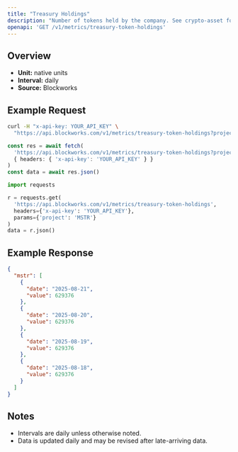 ```yaml
---
title: "Treasury Holdings"
description: "Number of tokens held by the company. See crypto-asset for asset indicator"
openapi: 'GET /v1/metrics/treasury-token-holdings'
---
```


## Overview

- **Unit:** native units
- **Interval:** daily
- **Source:** Blockworks

## Example Request

<CodeGroup>

```bash cURL
curl -H "x-api-key: YOUR_API_KEY" \
  "https://api.blockworks.com/v1/metrics/treasury-token-holdings?project=MSTR"
```

```typescript TypeScript
const res = await fetch(
  'https://api.blockworks.com/v1/metrics/treasury-token-holdings?project=MSTR',
  { headers: { 'x-api-key': 'YOUR_API_KEY' } }
)
const data = await res.json()
```

```python Python
import requests

r = requests.get(
  'https://api.blockworks.com/v1/metrics/treasury-token-holdings',
  headers={'x-api-key': 'YOUR_API_KEY'},
  params={'project': 'MSTR'}
)
data = r.json()
```

</CodeGroup>

## Example Response

```json
{
  "mstr": [
    {
      "date": "2025-08-21",
      "value": 629376
    },
    {
      "date": "2025-08-20",
      "value": 629376
    },
    {
      "date": "2025-08-19",
      "value": 629376
    },
    {
      "date": "2025-08-18",
      "value": 629376
    }
  ]
}
```

## Notes
- Intervals are daily unless otherwise noted.
- Data is updated daily and may be revised after late-arriving data.
